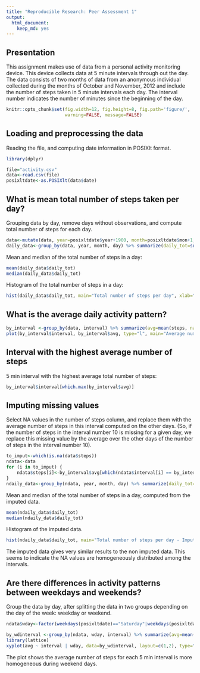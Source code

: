 ```yaml
---
title: "Reproducible Research: Peer Assessment 1"
output:
  html_document:
    keep_md: yes
---
```


## Presentation
This assignment makes use of data from a personal activity monitoring device. This device collects data at 5 minute intervals through out the day. The data consists of two months of data from an anonymous individual collected during the months of October and November, 2012 and include the number of steps taken in 5 minute intervals each day.
The interval number indicates the number of minutes since the beginning of the day.

```r
knitr::opts_chunk$set(fig.width=12, fig.height=8, fig.path='figure/',
                      warning=FALSE, message=FALSE)
```

## Loading and preprocessing the data

Reading the file, and computing date information in POSIXlt format.
```r
library(dplyr)

file="activity.csv"
data<-read.csv(file)
posixltdate<-as.POSIXlt(data$date)
```


## What is mean total number of steps taken per day?

Grouping data by day, remove days without observations, and compute total number of steps for each day.
```r
data<-mutate(data, year=posixltdate$year+1900, month=posixltdate$mon+1, day=posixltdate$mday)
daily_data<-group_by(data, year, month, day) %>% summarize(daily_tot=sum(steps, na.rm=TRUE),obs=sum(!is.na(steps))) %>% filter(obs >0)
```
Mean and median of the total number of steps in a day:
```r
mean(daily_data$daily_tot)
median(daily_data$daily_tot)
```

Histogram of the total number of steps in a day:
```r
hist(daily_data$daily_tot, main="Total number of steps per day", xlab="Total steps", col="blue", breaks=8)
```

## What is the average daily activity pattern?

```r
by_interval <-group_by(data, interval) %>% summarize(avg=mean(steps, na.rm=TRUE))
plot(by_interval$interval, by_interval$avg, type="l", main="Average number of steps for 5min intervals", xlab="Interval ID", ylab="Steps")
```

## Interval with the highest average number of steps

5 min interval with the highest average total number of steps:
```r
by_interval$interval[which.max(by_interval$avg)]
```

## Imputing missing values

Select NA values in the number of steps column, and replace them with the average number of steps in this interval computed on the other days. (So, if the number of steps in the interval number 10 is missing for a given day, we replace this missing value by the average over the other days of the number of steps in the interval number 10).

```r
to_imput<-which(is.na(data$steps))
ndata<-data
for (i in to_imput) {
    ndata$steps[i]<-by_interval$avg[which(ndata$interval[i] == by_interval$interval)[1]]
}
ndaily_data<-group_by(ndata, year, month, day) %>% summarize(daily_tot=sum(steps)) 
```

Mean and median of the total number of steps in a day, computed from the imputed data. 
```r

mean(ndaily_data$daily_tot)
median(ndaily_data$daily_tot)
```

Histogram of the imputed data.
```r
hist(ndaily_data$daily_tot, main="Total number of steps per day - Imputed data", xlab="Total steps", col="green", breaks=8)
```

The imputed data gives very similar results to the non imputed data. This seems to indicate the NA values are homogeneously distributed among the intervals.

## Are there differences in activity patterns between weekdays and weekends?

Group the data by day, after splitting the data in two groups depending on the day of the week: weekday or weekend.

```r
ndata$wday<-factor(weekdays(posixltdate)=="Saturday"|weekdays(posixltdate)=="Sunday", levels=c(FALSE, TRUE), labels=c("Weekday","Weekend"))

by_wdinterval <-group_by(ndata, wday, interval) %>% summarize(avg=mean(steps))
library(lattice)
xyplot(avg ~ interval | wday, data=by_wdinterval, layout=c(1,2), type="l", main="Average number of steps")
```

The plot shows the average number of steps for each 5 min interval is more homogeneous during weekend days.